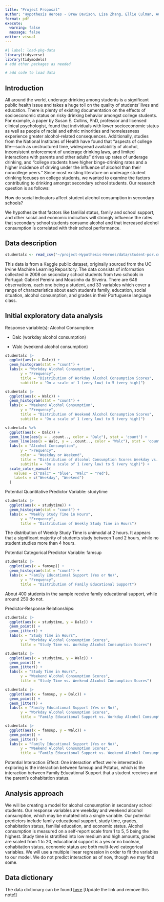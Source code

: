 ```yaml
---
title: "Project Proposal"
author: "Hypothesis Heroes - Drew Davison, Lisa Zhang, Ellie Culman, Austin Chang"
format: pdf
execute: 
  warning: false
  message: false
editor: visual
---
```


```r
#| label: load-pkg-data
library(tidyverse)
library(tidymodels)
# add other packages as needed

# add code to load data
```

## Introduction

All around the world, underage drinking among students is a significant public health issue and takes a huge toll on the quality of students' lives and education. There is plenty of existing documentation on the effects of socioeconomic status on risky drinking behavior amongst college students. For example, a paper by Susan E. Collins, PhD, professor and licensed clinical psychologist, found that individuals with lower socioeconomic status as well as people of racial and ethnic minorities and homelessness experience greater alcohol-related consequences. Additionally, studies from the National Institutes of Health have found that "aspects of college life---such as unstructured time, widespread availability of alcohol, inconsistent enforcement of underage drinking laws, and limited interactions with parents and other adults" drives up rates of underage drinking, and "college students have higher binge-drinking rates and a higher incidence of driving under the influence of alcohol than their noncollege peers." Since most existing literature on underage student drinking focuses on college students, we wanted to examine the factors contributing to drinking amongst secondary school students. Our research question is as follows:

How do social indicators affect student alcohol consumption in secondary schools?

We hypothesize that factors like familial status, family and school support, and other social and economic indicators will strongly influence the rates that secondary school students consume alcohol and that increased alcohol consumption is correlated with their school performance.

## Data description

```r
studentalc <- read_csv("~/project-Hypothesis-Heroes/data/student-por.csv")
```

This data is from a Kaggle public dataset, originally sourced from the UC Irvine Machine Learning Repository. The data consists of information collected in 2008 on secondary school students from two schools in Portugal: Gabriel Pereira and Mousinho da Silveira. There are 649 observations, each one being a student, and 33 variables which cover a range of characteristics about each student's family, education, social situation, alcohol consumption, and grades in their Portuguese language class.

## Initial exploratory data analysis

Response variable(s): Alcohol Consumption:

-   Dalc (workday alcohol consumption)

-   Walc (weekend alcohol consumption)

```r
studentalc |>
  ggplot(aes(x = Dalc)) +
  geom_histogram(stat = "count") +
  labs(x = "Workday Alcohol Consumption",
       y = "Frequency",
       title = "Distribution of Workday Alcohol Consumption Scores",
       subtitle = "On a scale of 1 (very low) to 5 (very high)")
```

```r
studentalc |>
  ggplot(aes(x = Walc)) +
  geom_histogram(stat = "count") +
  labs(x = "Weekend Alcohol Consumption",
       y = "Frequency",
       title = "Distribution of Weekend Alcohol Consumption Scores",
       subtitle = "On a scale of 1 (very low) to 5 (very high)")
```

```r
studentalc %>%
  ggplot(aes(x = Dalc)) +
  geom_line(aes(y = ..count.., color = "Dalc"), stat = 'count') +
  geom_line(aes(x = Walc, y = ..count.., color = "Walc"), stat = 'count') +
  labs(x = "Alcohol Consumption",
       y = "Frequency",
       color = "Weekday or Weekend",
       title = "Distribution of Alcohol Consumption Scores Weekday vs. Weekend",
       subtitle = "On a scale of 1 (very low) to 5 (very high)") +
  scale_color_manual(
    values = c("Dalc" = "blue", "Walc" = "red"),
    labels = c("Weekday", "Weekend")
  )
```

Potential Quantitative Predictor Variable: studytime

```r
studentalc |>
  ggplot(aes(x = studytime)) +
  geom_histogram(stat = "count") +
  labs(x = "Weekly Study Time in Hours",
       y = "Frequency",
       title = "Distribution of Weekly Study Time in Hours")
```

The distribution of Weekly Study Time is unimodal at 2 hours. It appears that a significant majority of students study between 1 and 2 hours, while no student studies more than 4 hours.

Potential Categorical Predictor Variable: famsup

```r
studentalc |>
  ggplot(aes(x = famsup)) +
  geom_histogram(stat = "count") +
  labs(x = "Family Educational Support (Yes or No)",
       y = "Frequency",
       title = "Distribution of Family Educational Support")
```

About 400 students in the sample receive family educational support, while around 250 do not.

Predictor-Response Relationships:

```r
studentalc |>
  ggplot(aes(x = studytime, y = Dalc)) +
  geom_point() +
  geom_jitter() +
  labs(x = "Study Time in Hours",
       y = "Workday Alcohol Consumption Scores",
       title = "Study Time vs. Workday Alcohol Consumption Scores")

studentalc |>
  ggplot(aes(x = studytime, y = Walc)) +
  geom_point() +
  geom_jitter() +
  labs(x = "Study Time in Hours",
       y = "Weekend Alcohol Consumption Scores",
       title = "Study Time vs. Weekend Alcohol Consumption Scores")
```

```r
studentalc |>
  ggplot(aes(x = famsup, y = Dalc)) +
  geom_point() +
  geom_jitter() +
  labs(x = "Family Educational Support (Yes or No)",
       y = "Workday Alcohol Consumption Scores",
       title = "Family Educational Support vs. Workday Alcohol Consumption Scores")

studentalc |>
  ggplot(aes(x = famsup, y = Walc)) +
  geom_point() +
  geom_jitter() +
  labs(x = "Family Educational Support (Yes or No)",
       y = "Weekend Alcohol Consumption Scores",
       title = "Family Educational Support vs. Weekend Alcohol Consumption Scores")
```

Potential Interaction Effect: One interaction effect we're interested in exploring is the interaction between famsup and Pstatus, which is the interaction between Family Educational Support that a student receives and the parent's cohabitation status.

## Analysis approach

We will be creating a model for alcohol consumption in secondary school students. Our response variables are weekday and weekend alcohol consumption, which may be mutated into a single variable. Our potential predictors include family educational support, study time, grades, cohabitation status, familial education, and economic status. Alcohol consumption is measured on a self-report scale from 1 to 5, 5 being the highest. Study time is stratified into low medium and high amounts, grades are scaled from 1 to 20, educational support is a yes or no boolean, cohabitation status, economic status are both multi-level categorical variables. We will use a multiple linear regression in order to fit the variables to our model. We do not predict interaction as of now, though we may find some.

## 

## Data dictionary

The data dictionary can be found [here](ADD%20LINK!!!) \[Update the link and remove this note!\]
